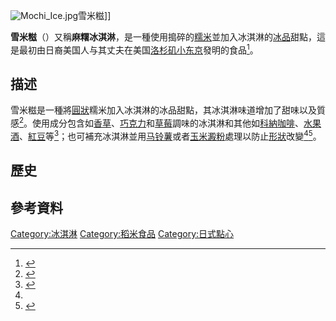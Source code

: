 {{noteTA
|1=zh-cn:草莓; zh-hk:士多啤梨; zh-tw:草莓;
|2=zh-cn: 冰淇淋; zh-hk: 雪糕; zh-sg: 冰淇淋; zh-tw: 冰淇淋;
|3=zh-cn:巧克力; zh-tw:巧克力; zh-hk:朱古力;
}}
{{Expand language|en}}
{{Incomplete|time=2020-10-14}}
{{Infobox prepared food
| name            = 雪米糍
| image           = Mochi Ice Cream.jpg
| caption         = 以{{link-en|抹茶冰淇淋|Green tea ice cream}}、[[香草冰淇淋|香草冰淇淋]]和[[草莓冰淇淋|草莓冰淇淋]]調味的雪米糍
| alternate_name  = 麻糬冰淇淋
| country         = {{US}}
| creator         = {{link-en|弗朗西絲·橋本|Frances Hashimoto}}<ref name="kpcc">{{cite news|first=Wendy|last=Lee|title=Frances Hashimoto, creator of mochi ice cream, dies|url=http://www.scpr.org/…/frances-hashimoto-creator-mochi-ice-…/|work=KPCC|publisher=|date=2012-11-07|accessdate=2012-12-02}}{{dead link|date=2018年5月 |bot=InternetArchiveBot |fix-attempted=yes }}</ref>
| type            = [[冰品|冰品]]
| course          = [[甜點|甜點]]
| served          = 冷
| main_ingredient = [[麻糬|麻糬]]、[[冰淇淋|冰淇淋]]、[[蔗糖|蔗糖]]
}}
[[File:Mochi_Ice.jpg|thumb]]雪米糍]]

'''雪米糍'''（{{lang-en|Mochi ice cream}}）又稱'''麻糬冰淇淋'''，是一種使用搗碎的[[糯稻|糯米]]並加入冰淇淋的[[冰品|冰品]]甜點，這是最初由日裔美国人{{link-en|弗朗西絲·橋本|Frances Hashimoto}}与其丈夫在美国[[洛杉矶|洛杉矶]][[小东京|小东京]]發明的食品<ref name="latimes">{{cite news|first=Teresa|last=Watanabe|title=Frances Hashimoto dies at 69; Little Tokyo leader, mochi ice cream creator |url= http://articles.latimes.com/2012/nov/07/local/la-me-frances-hashimoto-20121107 |work=Los Angeles Times |date=2012-11-07 |accessdate=2012-12-02}}</ref>。

== 描述 ==
雪米糍是一種將[[圆|圓狀]]糯米加入冰淇淋的冰品甜點，其冰淇淋味道增加了甜味以及質感<ref name="Mikawaya_what">{{cite web|url=http://www.mochiicecream.com/what-is-mochi-ice-cream/|title=What is Mochi Ice Cream?|publisher=Mikawaya|language=en|accessdate=2016-03-25|deadurl=yes|archiveurl=https://web.archive.org/web/20160405215542/http://www.mochiicecream.com/what-is-mochi-ice-cream/|archivedate=2016年4月5日|df=}}</ref>。使用成分包含如[[香草|香草]]、[[巧克力|巧克力]]和[[草莓|草莓]]調味的冰淇淋和其他如[[科納咖啡|科納咖啡]]、[[果酒|水果酒]]、[[紅豆|紅豆]]等<ref name="Mikawaya_flav">{{cite web |url=http://www.mochiicecream.com/mochi-ice-cream/ |title=Mochi Ice Cream |publisher=Mikawaya |language=en |accessdate=2016-03-25 |archive-date=2016-04-05 |archive-url=https://web.archive.org/web/20160405205541/http://www.mochiicecream.com/mochi-ice-cream/ |dead-url=yes }}</ref>；也可補充冰淇淋並用[[马铃薯|马铃薯]]或者[[玉米澱粉|玉米澱粉]]處理以防止[[形狀|形狀]]改變<ref name="Mikawaya_what"/><ref name="HoJ recipe">{{cite web|title=Mochi Ice Cream Recipe|url=http://www.houseofjapan.com/cuisine/mochi-ice-cream-recipe|publisher=House of Japan|date=2010-10-25|archive-url=https://web.archive.org/web/20150610050951/http://www.houseofjapan.com/cuisine/mochi-ice-cream-recipe|archivedate=2015-06-10}}</ref>。

== 歷史 ==

== 參考資料 ==
{{portal box|飲食}}
{{reflist}}

{{冰淇淋}}
{{Dessert-stub}}
[[Category:冰淇淋|Category:冰淇淋]]
[[Category:稻米食品|Category:稻米食品]]
[[Category:日式點心|Category:日式點心]]
